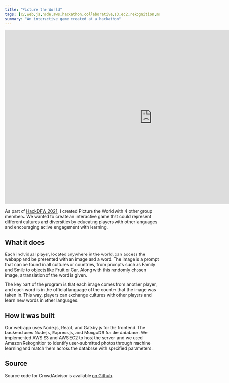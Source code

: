 ```yaml
---
title: "Picture the World"
tags: [cv,web,js,node,aws,hackathon,collaborative,s3,ec2,rekognition,mongodb,gatsby,react]
summary: "An interactive game created at a hackathon"
---
```


<iframe src="https://docs.google.com/presentation/d/e/2PACX-1vQoHjw1TBWKRIUTZ3j6zYwLd6TuOepXr77DdB1_csz-qmNLTWlnD4T1JiPhqnNgTb-YEbsmPNdR54hh/embed?start=false&loop=false&delayms=5000" frameBorder="0" width="960" height="569" allowFullScreen={true} mozallowFullScreen={true} webkitallowFullScreen={true}></iframe>

As part of [HackDFW 2021](https://devpost.com/software/picture-the-world), I created Picture the World with 4 other group members. We wanted to create an interactive game that could represent different cultures and diversities by educating players with other languages and encouraging active engagement with learning.

## What it does
Each individual player, located anywhere in the world, can access the webapp and be presented with an image and a word. The image is a prompt that can be found in all cultures or countries, from prompts such as Family and Smile to objects like Fruit or Car. Along with this randomly chosen image, a translation of the word is given.  

The key part of the program is that each image comes from another player, and each word is in the official language of the country that the image was taken in. This way, players can exchange cultures with other players and learn new words in other languages.

## How it was built
Our web app uses Node.js, React, and Gatsby.js for the frontend. The backend uses Node.js, Express.js, and MongoDB for the database. We implemented AWS S3 and AWS EC2 to host the server, and we used Amazon Rekognition to identify user-submitted photos through machine learning and match them across the database with specified parameters.

## Source
Source code for CrowdAdvisor is available [on Github](https://github.com/kerbstomps/hackdfw-2021).
